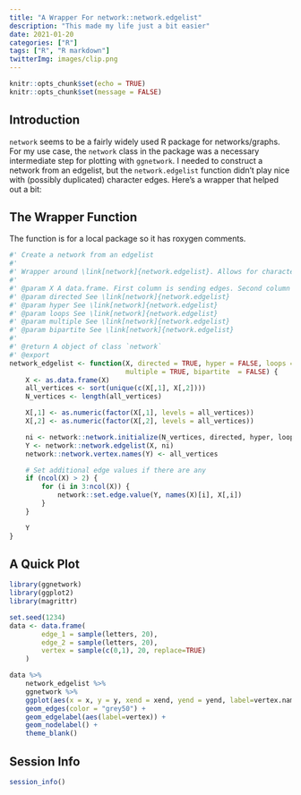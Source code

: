 ```yaml
---
title: "A Wrapper For network::network.edgelist"
description: "This made my life just a bit easier"
date: 2021-01-20
categories: ["R"]
tags: ["R", "R markdown"]
twitterImg: images/clip.png
---
```


```r
knitr::opts_chunk$set(echo = TRUE)
knitr::opts_chunk$set(message = FALSE)
```

## Introduction

`network` seems to be a fairly widely used R package for networks/graphs. For my use case, the `network` class in the package was a necessary intermediate step for plotting with `ggnetwork`. I needed to construct a network from an edgelist, but the `network.edgelist` function didn't play nice with (possibly duplicated) character edges. Here's a wrapper that helped out a bit:

## The Wrapper Function

The function is for a local package so it has roxygen comments.

```r
#' Create a network from an edgelist
#'
#' Wrapper around \link[network]{network.edgelist}. Allows for character edge names, and duplicated edges by default.
#'
#' @param X A data.frame. First column is sending edges. Second column is receiving edges. All other columns are edge attributes.
#' @param directed See \link[network]{network.edgelist}
#' @param hyper See \link[network]{network.edgelist}
#' @param loops See \link[network]{network.edgelist}
#' @param multiple See \link[network]{network.edgelist}
#' @param bipartite See \link[network]{network.edgelist}
#'
#' @return A object of class `network`
#' @export
network_edgelist <- function(X, directed = TRUE, hyper = FALSE, loops = TRUE,
                             multiple = TRUE, bipartite  = FALSE) {
    X <- as.data.frame(X)
    all_vertices <- sort(unique(c(X[,1], X[,2])))
    N_vertices <- length(all_vertices)

    X[,1] <- as.numeric(factor(X[,1], levels = all_vertices))
    X[,2] <- as.numeric(factor(X[,2], levels = all_vertices))

    ni <- network::network.initialize(N_vertices, directed, hyper, loops, multiple, bipartite)
    Y <- network::network.edgelist(X, ni)
    network::network.vertex.names(Y) <- all_vertices

    # Set additional edge values if there are any
    if (ncol(X) > 2) {
        for (i in 3:ncol(X)) {
            network::set.edge.value(Y, names(X)[i], X[,i])
        }
    }

    Y
}
```

## A Quick Plot

```r
library(ggnetwork)
library(ggplot2)
library(magrittr)

set.seed(1234)
data <- data.frame(
        edge_1 = sample(letters, 20),
        edge_2 = sample(letters, 20),
        vertex = sample(c(0,1), 20, replace=TRUE)
    )

data %>%
    network_edgelist %>%
    ggnetwork %>%
    ggplot(aes(x = x, y = y, xend = xend, yend = yend, label=vertex.names)) +
    geom_edges(color = "grey50") +
    geom_edgelabel(aes(label=vertex)) +
    geom_nodelabel() + 
    theme_blank()
```
## Session Info

```r
session_info()
```

